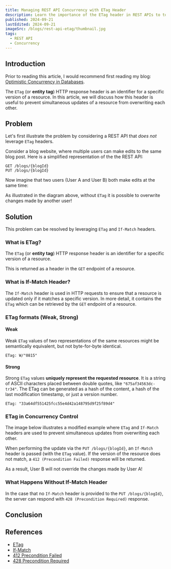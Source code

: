 ```yaml
---
title: Managing REST API Concurrency with ETag Header
description: Learn the importance of the ETag header in REST APIs to to prevent simultaneous updates of a resource from overwriting each other.
published: 2024-09-21
lastEdited: 2024-09-21
imageSrc: /blogs/rest-api-etag/thumbnail.jpg
tags:
  - REST API
  - Concurrency
---
```


## Introduction

Prior to reading this article, I would recommend first reading my blog: [Optimistic Concurrency in Databases](/db-optimistic-concurrency).

The `ETag` (or **entity tag**) HTTP response header is an identifier for a specific version of a resource.
In this article, we will discuss how this header is useful to prevent simultaneous updates of a resource from overwriting each other.

## Problem

Let's first illustrate the problem by considering a REST API that _does not_ leverage `ETag` headers.

Consider a blog website, where multiple users can make edits to the same blog post. Here is a simplified representation of the the REST API:

```
GET /blogs/{blogId}
PUT /blogs/{blogId}
```

Now imagine that two users (User A and User B) both make edits at the same time:

<ThemeImage
  srcLight="/blogs/rest-api-etag/without-etag-light.png"
  srcDark="/blogs/rest-api-etag/without-etag-dark.png"
  alt="REST API Without ETag Headers"
  caption="REST API Without ETag Headers"
  width={1240}
  height={632}
/>

As illustrated in the diagram above, without `ETag` it is possible to overwrite changes made by another user!

<Alert
  type="warning"
  text="A REST API without ETag headers are susceptible to overwriting changes made by another user!"
/>

## Solution

This problem can be resolved by leveraging `ETag` and `If-Match` headers.

### What is ETag?

The `ETag` (or **entity tag**) HTTP response header is an identifier for a specific version of a resource.

<Alert
  type="info"
  title="(Definition) ETag Header"
  text="The ETag (or entity tag) HTTP response header is an identifier for a specific version of a resource."
/>

This is returned as a header in the `GET` endpoint of a resource.

### What is If-Match Header?

The `If-Match` header is used in HTTP requests to ensure that a resource is updated only if it matches a specific version.
In more detail, it contains the `ETag` which can be retrieved by the `GET` endpoint of a resource.

<Alert
  type="info"
  title="(Definition) If-Match header"
  text="The If-Match header is used in HTTP requests to ensure that a resource is updated only if it matches a specific version or state."
/>

### ETag formats (Weak, Strong)

#### Weak

Weak `ETag` values of two representations of the same resources might be semantically equivalent, but not byte-for-byte identical.

```
ETag: W/"0815"
```

#### Strong

Strong `ETag` values **uniquely represent the requested resource**. It is a string of ASCII characters placed between double quotes, like `"675af34563dc-tr34"`.
The ETag can be generated as a hash of the content, a hash of the last modification timestamp, or just a version number.

```
ETag: "33a64df551425fcc55e4d42a148795d9f25f89d4"
```

### ETag in Concurrency Control

The image below illustrates a modified example where `ETag` and `If-Match` headers are used to prevent simultaneous updates from overwriting each other.

<ThemeImage
  srcLight="/blogs/rest-api-etag/with-etag-light.png"
  srcDark="/blogs/rest-api-etag/with-etag-dark.png"
  alt="UML sequence diagram of a REST API that leverages ETag and If-Match headers"
  caption="REST API With ETag Headers"
  width={1282}
  height={692}
/>

When performing the update via the `PUT /blogs/{blogId}`, an `If-Match` header is passed (with the `ETag` value).
If the version of the resource does not match, a `412 (Precondition Failed)` response will be returned.

As a result, User B will not override the changes made by User A!

<Alert
  type="correct"
  text="As a result, User B will not override the changes made by User A!"
/>

<Alert
  type="info"
  title="412 (Precondition Failed)"
  text="412 (Precondition Failed) response is returned by the server if the provided ETag value does not match that of the resource."
/>

### What Happens Without If-Match Header

<ThemeImage
  srcLight="/blogs/rest-api-etag/missing-if-match-header-light.png"
  srcDark="/blogs/rest-api-etag/missing-if-match-header-dark.png"
  alt="UML sequence diagram of a REST API that leverages ETag and If-Match headers"
  caption="REST API With ETag Headers"
  width={902}
  height={682}
/>

In the case that no `If-Match` header is provided to the `PUT /blogs/{blogId}`, the server can respond with `428 (Precondition Required)` response.

<Alert
  type="info"
  title="428 (Precondition Required)"
  text="428 (Precondition Required) response is returned by the server if no If-Match header is provided in the PUT operation."
/>

## Conclusion

## References

- [ETag](https://developer.mozilla.org/en-US/docs/Web/HTTP/Headers/ETag)
- [If-Match](https://developer.mozilla.org/en-US/docs/Web/HTTP/Headers/If-Match)
- [412 Precondition Failed](https://developer.mozilla.org/en-US/docs/Web/HTTP/Status/412)
- [428 Precondition Required](https://developer.mozilla.org/en-US/docs/Web/HTTP/Status/428)
